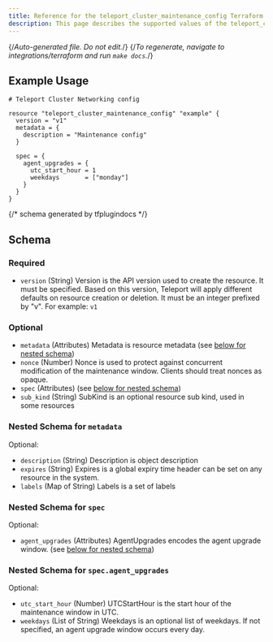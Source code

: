 ```yaml
---
title: Reference for the teleport_cluster_maintenance_config Terraform resource
description: This page describes the supported values of the teleport_cluster_maintenance_config resource of the Teleport Terraform provider.
---
```


{/*Auto-generated file. Do not edit.*/}
{/*To regenerate, navigate to integrations/terraform and run `make docs`.*/}



## Example Usage

```hcl
# Teleport Cluster Networking config

resource "teleport_cluster_maintenance_config" "example" {
  version = "v1"
  metadata = {
    description = "Maintenance config"
  }

  spec = {
    agent_upgrades = {
      utc_start_hour = 1
      weekdays       = ["monday"]
    }
  }
}
```

{/*  schema generated by tfplugindocs */}
## Schema

### Required

- `version` (String) Version is the API version used to create the resource. It must be specified. Based on this version, Teleport will apply different defaults on resource creation or deletion. It must be an integer prefixed by "v". For example: `v1`

### Optional

- `metadata` (Attributes) Metadata is resource metadata (see [below for nested schema](#nested-schema-for-metadata))
- `nonce` (Number) Nonce is used to protect against concurrent modification of the maintenance window. Clients should treat nonces as opaque.
- `spec` (Attributes) (see [below for nested schema](#nested-schema-for-spec))
- `sub_kind` (String) SubKind is an optional resource sub kind, used in some resources

### Nested Schema for `metadata`

Optional:

- `description` (String) Description is object description
- `expires` (String) Expires is a global expiry time header can be set on any resource in the system.
- `labels` (Map of String) Labels is a set of labels


### Nested Schema for `spec`

Optional:

- `agent_upgrades` (Attributes) AgentUpgrades encodes the agent upgrade window. (see [below for nested schema](#nested-schema-for-specagent_upgrades))

### Nested Schema for `spec.agent_upgrades`

Optional:

- `utc_start_hour` (Number) UTCStartHour is the start hour of the maintenance window in UTC.
- `weekdays` (List of String) Weekdays is an optional list of weekdays. If not specified, an agent upgrade window occurs every day.

